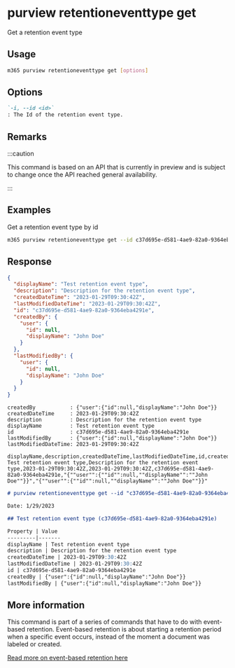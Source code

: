 
# purview retentioneventtype get

Get a retention event type

## Usage

```sh
m365 purview retentioneventtype get [options]
```

## Options

```md definition-list
`-i, --id <id>`
: The Id of the retention event type.
```

<Global />

## Remarks

:::caution

This command is based on an API that is currently in preview and is subject to change once the API reached general availability.

:::

## Examples

Get a retention event type by id

```sh
m365 purview retentioneventtype get --id c37d695e-d581-4ae9-82a0-9364eba4291e
```

## Response

<Tabs>
  <TabItem value="JSON">

  ```json
  {
    "displayName": "Test retention event type",
    "description": "Description for the retention event type",
    "createdDateTime": "2023-01-29T09:30:42Z",
    "lastModifiedDateTime": "2023-01-29T09:30:42Z",
    "id": "c37d695e-d581-4ae9-82a0-9364eba4291e",
    "createdBy": {
      "user": {
        "id": null,
        "displayName": "John Doe"
      }
    },
    "lastModifiedBy": {
      "user": {
        "id": null,
        "displayName": "John Doe"
      }
    }
  }
  ```

  </TabItem>
  <TabItem value="Text">

  ```text
  createdBy           : {"user":{"id":null,"displayName":"John Doe"}}
  createdDateTime     : 2023-01-29T09:30:42Z
  description         : Description for the retention event type
  displayName         : Test retention event type
  id                  : c37d695e-d581-4ae9-82a0-9364eba4291e
  lastModifiedBy      : {"user":{"id":null,"displayName":"John Doe"}}
  lastModifiedDateTime: 2023-01-29T09:30:42Z
  ```

  </TabItem>
  <TabItem value="CSV">

  ```csv
  displayName,description,createdDateTime,lastModifiedDateTime,id,createdBy,lastModifiedBy
  Test retention event type,Description for the retention event type,2023-01-29T09:30:42Z,2023-01-29T09:30:42Z,c37d695e-d581-4ae9-82a0-9364eba4291e,"{""user"":{""id"":null,""displayName"":""John Doe""}}","{""user"":{""id"":null,""displayName"":""John Doe""}}"
  ```

  </TabItem>
  <TabItem value="Markdown">

  ```md
  # purview retentioneventtype get --id "c37d695e-d581-4ae9-82a0-9364eba4291e"

  Date: 1/29/2023

  ## Test retention event type (c37d695e-d581-4ae9-82a0-9364eba4291e)

  Property | Value
  ---------|-------
  displayName | Test retention event type
  description | Description for the retention event type
  createdDateTime | 2023-01-29T09:30:42Z
  lastModifiedDateTime | 2023-01-29T09:30:42Z
  id | c37d695e-d581-4ae9-82a0-9364eba4291e
  createdBy | {"user":{"id":null,"displayName":"John Doe"}}
  lastModifiedBy | {"user":{"id":null,"displayName":"John Doe"}}
  ```

  </TabItem>
</Tabs>

## More information

This command is part of a series of commands that have to do with event-based retention. Event-based retention is about starting a retention period when a specific event occurs, instead of the moment a document was labeled or created.

[Read more on event-based retention here](https://learn.microsoft.com/en-us/microsoft-365/compliance/event-driven-retention?view=o365-worldwide)
